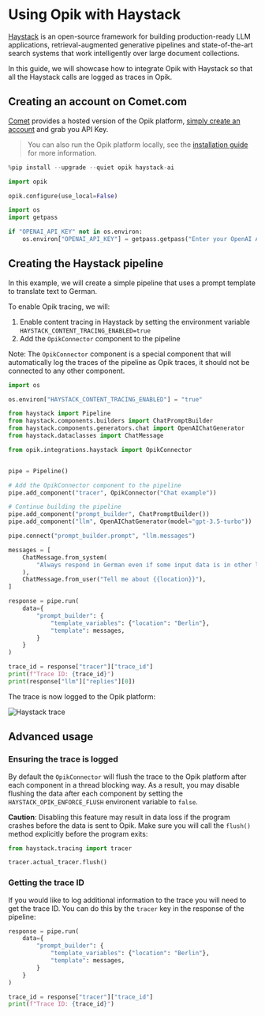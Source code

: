 # Using Opik with Haystack

[Haystack](https://docs.haystack.deepset.ai/docs/intro) is an open-source framework for building production-ready LLM applications, retrieval-augmented generative pipelines and state-of-the-art search systems that work intelligently over large document collections.

In this guide, we will showcase how to integrate Opik with Haystack so that all the Haystack calls are logged as traces in Opik.

## Creating an account on Comet.com

[Comet](https://www.comet.com/site?from=llm&utm_source=opik&utm_medium=colab&utm_content=haystack&utm_campaign=opik) provides a hosted version of the Opik platform, [simply create an account](https://www.comet.com/signup?from=llm&utm_source=opik&utm_medium=colab&utm_content=haystack&utm_campaign=opik) and grab you API Key.

> You can also run the Opik platform locally, see the [installation guide](https://www.comet.com/docs/opik/self-host/overview/?from=llm&utm_source=opik&utm_medium=colab&utm_content=haystack&utm_campaign=opik) for more information.


```python
%pip install --upgrade --quiet opik haystack-ai
```


```python
import opik

opik.configure(use_local=False)
```


```python
import os
import getpass

if "OPENAI_API_KEY" not in os.environ:
    os.environ["OPENAI_API_KEY"] = getpass.getpass("Enter your OpenAI API key: ")
```

## Creating the Haystack pipeline

In this example, we will create a simple pipeline that uses a prompt template to translate text to German.

To enable Opik tracing, we will:
1. Enable content tracing in Haystack by setting the environment variable `HAYSTACK_CONTENT_TRACING_ENABLED=true`
2. Add the `OpikConnector` component to the pipeline

Note: The `OpikConnector` component is a special component that will automatically log the traces of the pipeline as Opik traces, it should not be connected to any other component.


```python
import os

os.environ["HAYSTACK_CONTENT_TRACING_ENABLED"] = "true"

from haystack import Pipeline
from haystack.components.builders import ChatPromptBuilder
from haystack.components.generators.chat import OpenAIChatGenerator
from haystack.dataclasses import ChatMessage

from opik.integrations.haystack import OpikConnector


pipe = Pipeline()

# Add the OpikConnector component to the pipeline
pipe.add_component("tracer", OpikConnector("Chat example"))

# Continue building the pipeline
pipe.add_component("prompt_builder", ChatPromptBuilder())
pipe.add_component("llm", OpenAIChatGenerator(model="gpt-3.5-turbo"))

pipe.connect("prompt_builder.prompt", "llm.messages")

messages = [
    ChatMessage.from_system(
        "Always respond in German even if some input data is in other languages."
    ),
    ChatMessage.from_user("Tell me about {{location}}"),
]

response = pipe.run(
    data={
        "prompt_builder": {
            "template_variables": {"location": "Berlin"},
            "template": messages,
        }
    }
)

trace_id = response["tracer"]["trace_id"]
print(f"Trace ID: {trace_id}")
print(response["llm"]["replies"][0])
```

The trace is now logged to the Opik platform:

![Haystack trace](https://raw.githubusercontent.com/comet-ml/opik/main/apps/opik-documentation/documentation/static/img/cookbook/haystack_trace_cookbook.png)

## Advanced usage

### Ensuring the trace is logged

By default the `OpikConnector` will flush the trace to the Opik platform after each component in a thread blocking way. As a result, you may disable flushing the data after each component by setting the `HAYSTACK_OPIK_ENFORCE_FLUSH` environent variable to `false`.

**Caution**: Disabling this feature may result in data loss if the program crashes before the data is sent to Opik. Make sure you will call the `flush()` method explicitly before the program exits:


```python
from haystack.tracing import tracer

tracer.actual_tracer.flush()
```

### Getting the trace ID

If you would like to log additional information to the trace you will need to get the trace ID. You can do this by the `tracer` key in the response of the pipeline:


```python
response = pipe.run(
    data={
        "prompt_builder": {
            "template_variables": {"location": "Berlin"},
            "template": messages,
        }
    }
)

trace_id = response["tracer"]["trace_id"]
print(f"Trace ID: {trace_id}")
```
